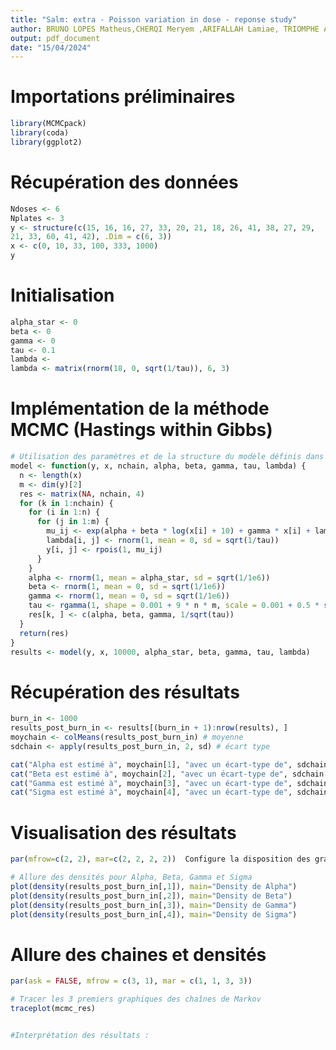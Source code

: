 ```yaml
---
title: "Salm: extra - Poisson variation in dose - reponse study"
author: BRUNO LOPES Matheus,CHERQI Meryem ,ARIFALLAH Lamiae, TRIOMPHE Amaury
output: pdf_document
date: "15/04/2024"
---
```


# Importations préliminaires

```r
library(MCMCpack)
library(coda)
library(ggplot2)
```

# Récupération des données

```r
Ndoses <- 6
Nplates <- 3
y <- structure(c(15, 16, 16, 27, 33, 20, 21, 18, 26, 41, 38, 27, 29, 
21, 33, 60, 41, 42), .Dim = c(6, 3))
x <- c(0, 10, 33, 100, 333, 1000)
y
```

# Initialisation

```r
alpha_star <- 0
beta <- 0
gamma <- 0
tau <- 0.1
lambda <-
lambda <- matrix(rnorm(18, 0, sqrt(1/tau)), 6, 3)
```

# Implémentation de la méthode MCMC (Hastings within Gibbs)

```r
# Utilisation des paramètres et de la structure du modèle définis dans le PDF
model <- function(y, x, nchain, alpha, beta, gamma, tau, lambda) {
  n <- length(x)
  m <- dim(y)[2]
  res <- matrix(NA, nchain, 4)
  for (k in 1:nchain) {
    for (i in 1:n) {
      for (j in 1:m) {
        mu_ij <- exp(alpha + beta * log(x[i] + 10) + gamma * x[i] + lambda[i, j])
        lambda[i, j] <- rnorm(1, mean = 0, sd = sqrt(1/tau))
        y[i, j] <- rpois(1, mu_ij)
      }
    }
    alpha <- rnorm(1, mean = alpha_star, sd = sqrt(1/1e6))
    beta <- rnorm(1, mean = 0, sd = sqrt(1/1e6))
    gamma <- rnorm(1, mean = 0, sd = sqrt(1/1e6))
    tau <- rgamma(1, shape = 0.001 + 9 * n * m, scale = 0.001 + 0.5 * sum(lambda^2))
    res[k, ] <- c(alpha, beta, gamma, 1/sqrt(tau))
  }
  return(res)
}
results <- model(y, x, 10000, alpha_star, beta, gamma, tau, lambda)

```

# Récupération des résultats

```r
burn_in <- 1000
results_post_burn_in <- results[(burn_in + 1):nrow(results), ]
moychain <- colMeans(results_post_burn_in) # moyenne
sdchain <- apply(results_post_burn_in, 2, sd) # écart type

cat("Alpha est estimé à", moychain[1], "avec un écart-type de", sdchain[1], "\n")
cat("Beta est estimé à", moychain[2], "avec un écart-type de", sdchain[2], "\n")
cat("Gamma est estimé à", moychain[3], "avec un écart-type de", sdchain[3], "\n")
cat("Sigma est estimé à", moychain[4], "avec un écart-type de", sdchain[4], "\n")

```
# Visualisation des résultats

```r
par(mfrow=c(2, 2), mar=c(2, 2, 2, 2))  Configure la disposition des graphiques 

# Allure des densités pour Alpha, Beta, Gamma et Sigma
plot(density(results_post_burn_in[,1]), main="Density de Alpha")
plot(density(results_post_burn_in[,2]), main="Density de Beta")
plot(density(results_post_burn_in[,3]), main="Density de Gamma")
plot(density(results_post_burn_in[,4]), main="Density de Sigma")

```

# Allure des chaines et densités
```r
par(ask = FALSE, mfrow = c(3, 1), mar = c(1, 1, 3, 3)) 

# Tracer les 3 premiers graphiques des chaînes de Markov
traceplot(mcmc_res)


#Interprétation des résultats :
```
